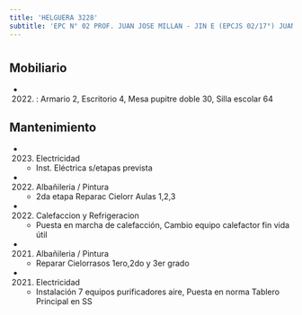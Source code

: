 ```yaml
---
title: 'HELGUERA 3228'
subtitle: 'EPC N° 02 PROF. JUAN JOSE MILLAN - JIN E (EPCJS 02/17°) JUANA MANSO'
---
```


#


## Mobiliario

*  (2022) : Armario 2, Escritorio 4, Mesa pupitre doble 30, Silla escolar 64 





## Mantenimiento

*  (2023) Electricidad 
    + Inst. Eléctrica s/etapas prevista

*  (2022) Albañileria / Pintura 
    + 2da etapa Reparac Cielorr Aulas 1,2,3

*  (2022) Calefaccion y Refrigeracion 
    + Puesta en marcha de calefacción, Cambio equipo calefactor fin vida útil

*  (2021) Albañileria / Pintura 
    + Reparar Cielorrasos 1ero,2do y 3er grado

*  (2021) Electricidad 
    + Instalación 7 equipos purificadores aire, Puesta en norma Tablero Principal en SS



